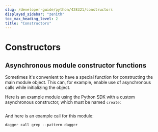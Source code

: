 ```yaml
---
slug: /developer-guide/python/428321/constructors
displayed_sidebar: "zenith"
toc_max_heading_level: 2
title: "Constructors"
---
```


# Constructors

## Asynchronous module constructor functions

Sometimes it's convenient to have a special function for constructing the main module object. This can, for example, enable use of asynchronous calls while initializing the object.

Here is an example module using the Python SDK with a custom asynchronous constructor, which must be named `create`:

```python file=./snippets/advanced-programming/constructor/main.py

```

And here is an example call for this module:

```console
dagger call grep --pattern dagger
```
